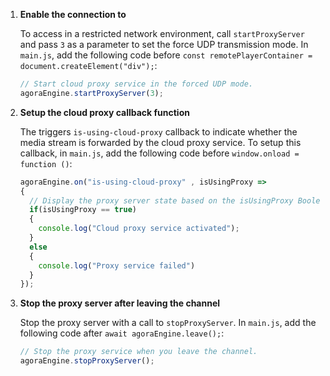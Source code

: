 <PlatformWrapper platform="web">

1.  **Enable the connection to <Vpd k="CP"/>**

    To access <Vg k="AGORA_BACKEND" /> in a restricted network environment, call `startProxyServer` and pass `3` as a parameter to set the force UDP transmission mode. In `main.js`, add the following code before
    `const remotePlayerContainer = document.createElement("div");`:

    ``` javascript
    // Start cloud proxy service in the forced UDP mode.
    agoraEngine.startProxyServer(3);
    ```

2.  **Setup the cloud proxy callback function**

    The <Vg k="VSDK" /> triggers `is-using-cloud-proxy` callback to indicate whether the media stream is forwarded by the <Vg k="COMPANY" /> cloud proxy
    service. To setup this callback, in `main.js`, add the following code before `window.onload = function ()`:

    ``` javascript
    agoraEngine.on("is-using-cloud-proxy" , isUsingProxy =>
    {
      // Display the proxy server state based on the isUsingProxy Boolean variable.
      if(isUsingProxy == true)
      {
        console.log("Cloud proxy service activated");
      }
      else
      {
        console.log("Proxy service failed")
      }
    });
    ```

3.  **Stop the proxy server after leaving the channel**

    Stop the proxy server with a call to `stopProxyServer`. In
    `main.js`, add the following code after
    `await agoraEngine.leave();`:

    ``` javascript
    // Stop the proxy service when you leave the channel.
    agoraEngine.stopProxyServer();
    ```

</PlatformWrapper>
